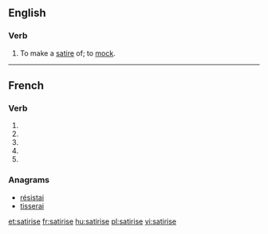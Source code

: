 {{also|satirisé}}
==English==

===Verb===
{{en-verb|satiris}}

# To make a [[satire]] of; to [[mock]].

----

==French==

===Verb===
{{fr-verb-form}}

# {{inflection of|satiriser||1|s|pres|indc|lang=fr}}
# {{inflection of|satiriser||3|s|pres|indc|lang=fr}}
# {{inflection of|satiriser||1|s|pres|subj|lang=fr}}
# {{inflection of|satiriser||3|s|pres|subj|lang=fr}}
# {{inflection of|satiriser||2|s|impr|lang=fr}}

===Anagrams===
* [[résistai#French|résistai]]
* [[tisserai#French|tisserai]]

[[et:satirise]]
[[fr:satirise]]
[[hu:satirise]]
[[pl:satirise]]
[[vi:satirise]]